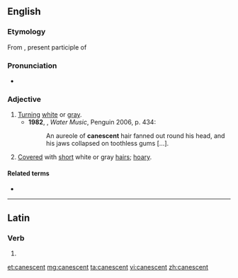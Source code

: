 ==English==

===Etymology===
From {{etyl|la|en}} {{m|la|canescens|}}, present participle of {{m|la|canesco|canescere|to become gray or white}}

===Pronunciation===
* {{a|UK}} {{IPA|/kəˈnɛsənt/|lang=en}}

===Adjective===
{{en-adj}}

# [[turn|Turn]]ing [[white]] or [[gray]].
#* '''1982''', {{w|TC Boyle}}, ''Water Music'', Penguin 2006, p. 434:
#*: An aureole of '''canescent''' hair fanned out round his head, and his jaws collapsed on toothless gums […].
# {{label|en|botany}} [[cover|Cover]]ed with [[short]] white or gray [[hair]]s; [[hoary]].

====Related terms====
* {{l|en|canescence}}

----

==Latin==

===Verb===
{{la-verb-form|cānēscent}}

# {{inflection of|cānēscō||3|p|futr|actv|indc|lang=la}}

[[et:canescent]]
[[mg:canescent]]
[[ta:canescent]]
[[vi:canescent]]
[[zh:canescent]]
